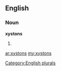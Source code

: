 ==English==

===Noun===
'''xystons'''

# {{plural of|[[xyston]]}}

[[Category:English plurals]]

[[ar:xystons]]
[[my:xystons]]